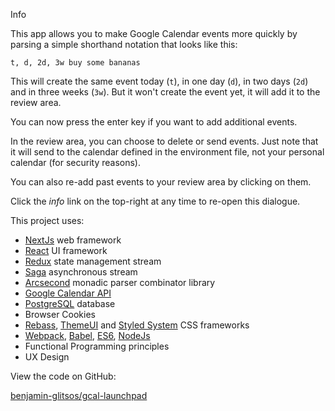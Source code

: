 
<Heading>Info</Heading>

This app allows you to make Google Calendar events more quickly by parsing a simple shorthand notation that looks like this:

```
t, d, 2d, 3w buy some bananas
```

This will create the same event today (`t`), in one day (`d`), in two days (`2d`) and in three weeks (`3w`). But it won't create the event yet, it will add it to the review area.

You can now press the enter key if you want to add additional events.

In the review area, you can choose to delete or send events. Just note that it will send to the calendar defined in the environment file, not your personal calendar (for security reasons).

You can also re-add past events to your review area by clicking on them.

Click the *info* link on the top-right at any time to re-open this dialogue.

<Heading>This project uses:</Heading>

* [NextJs](https://nextjs.org/) web framework
* [React](https://reactjs.org/) UI framework
* [Redux](https://redux.js.org/) state management stream
* [Saga](https://redux-saga.js.org/) asynchronous stream
* [Arcsecond](https://www.npmjs.com/package/arcsecond) monadic parser combinator library
* [Google Calendar API](https://developers.google.com/calendar)
* [PostgreSQL](https://www.postgresql.org/) database
* Browser Cookies
* [Rebass](https://rebassjs.org/), [ThemeUI](https://theme-ui.com/) and [Styled System](https://styled-system.com/) CSS frameworks
* [Webpack](https://webpack.js.org/), [Babel](https://babeljs.io/), [ES6](http://es6-features.org/), [NodeJs](https://nodejs.org/en/)
* Functional Programming principles
* UX Design

<Heading>View the code on GitHub:</Heading>

[benjamin-glitsos/gcal-launchpad](https://github.com/benjamin-glitsos/gcal-launchpad)
